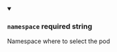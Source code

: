 
<details className="config-field" data-expandable="false" open>
<summary>

### `namespace` <span class="config-field-required" data-required="false">required</span> <span class="config-field-type">string</span> <span class="config-field-default"></span>

Namespace where to select the pod

</summary>



</details>
